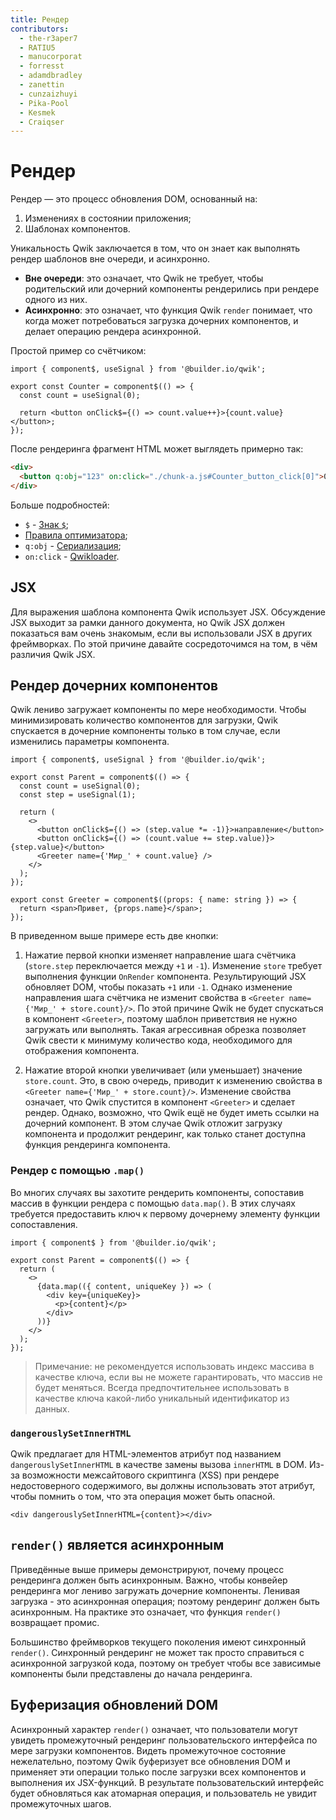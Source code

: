 ```yaml
---
title: Рендер
contributors:
  - the-r3aper7
  - RATIU5
  - manucorporat
  - forresst
  - adamdbradley
  - zanettin
  - cunzaizhuyi
  - Pika-Pool
  - Kesmek
  - Craiqser
---
```


# Рендер

Рендер — это процесс обновления DOM, основанный на:

1. Изменениях в состоянии приложения;
2. Шаблонах компонентов.

Уникальность Qwik заключается в том, что он знает как выполнять рендер шаблонов вне очереди, и асинхронно.

- **Вне очереди**: это означает, что Qwik не требует, чтобы родительский или дочерний компоненты рендерились при рендере одного из них.
- **Асинхронно**: это означает, что функция Qwik `render` понимает, что когда может потребоваться загрузка дочерних компонентов, и делает операцию рендера асинхронной.

Простой пример со счётчиком:

```tsx
import { component$, useSignal } from '@builder.io/qwik';

export const Counter = component$(() => {
  const count = useSignal(0);

  return <button onClick$={() => count.value++}>{count.value}</button>;
});
```

После рендеринга фрагмент HTML может выглядеть примерно так:

```html
<div>
  <button q:obj="123" on:click="./chunk-a.js#Counter_button_click[0]">0</button>
</div>
```

Больше подробностей:

  - `$` - [Знак `$`](../../advanced/dollar/index.mdx);
  - [Правила оптимизатора](../../advanced/optimizer/index.mdx);
  - `q:obj` - [Сериализация](../../concepts/resumable/index.mdx);
  - `on:click` - [Qwikloader](../../advanced/qwikloader/index.mdx).

## JSX

Для выражения шаблона компонента Qwik использует JSX. Обсуждение JSX выходит за рамки данного документа, но Qwik JSX должен показаться вам очень знакомым, если вы использовали JSX в других фреймворках. По этой причине давайте сосредоточимся на том, в чём различия Qwik JSX.

## Рендер дочерних компонентов

Qwik лениво загружает компоненты по мере необходимости. Чтобы минимизировать количество компонентов для загрузки, Qwik спускается в дочерние компоненты только в том случае, если изменились параметры компонента.

```tsx
import { component$, useSignal } from '@builder.io/qwik';

export const Parent = component$(() => {
  const count = useSignal(0);
  const step = useSignal(1);

  return (
    <>
      <button onClick$={() => (step.value *= -1)}>направление</button>
      <button onClick$={() => (count.value += step.value)}>{step.value}</button>
      <Greeter name={'Мир_' + count.value} />
    </>
  );
});

export const Greeter = component$((props: { name: string }) => {
  return <span>Привет, {props.name}</span>;
});
```

В приведенном выше примере есть две кнопки:

1. Нажатие первой кнопки изменяет направление шага счётчика (`store.step` переключается между `+1` и `-1`). Изменение `store` требует выполнения функции `OnRender` компонента. Результирующий JSX обновляет DOM, чтобы показать `+1` или `-1`. Однако изменение направления шага счётчика не изменит свойства в `<Greeter name={'Мир_' + store.count}/>`. По этой причине Qwik не будет спускаться в компонент `<Greeter>`, поэтому шаблон приветствия не нужно загружать или выполнять. Такая агрессивная обрезка позволяет Qwik свести к минимуму количество кода, необходимого для отображения компонента.

2. Нажатие второй кнопки увеличивает (или уменьшает) значение `store.count`. Это, в свою очередь, приводит к изменению свойства в `<Greeter name={'Мир_' + store.count}/>`. Изменение свойства означает, что Qwik спустится в компонент `<Greeter>` и сделает рендер. Однако, возможно, что Qwik ещё не будет иметь ссылки на дочерний компонент. В этом случае Qwik отложит загрузку компонента и продолжит рендеринг, как только станет доступна функция рендеринга компонента.

### Рендер с помощью `.map()`

Во многих случаях вы захотите рендерить компоненты, сопоставив массив в функции рендера с помощью `data.map()`. В этих случаях требуется предоставить ключ к первому дочернему элементу функции сопоставления.

```tsx
import { component$ } from '@builder.io/qwik';

export const Parent = component$(() => {
  return (
    <>
      {data.map(({ content, uniqueKey }) => (
        <div key={uniqueKey}>
          <p>{content}</p>
        </div>
      ))}
    </>
  );
});
```

> Примечание: не рекомендуется использовать индекс массива в качестве ключа, если вы не можете гарантировать, что массив не будет меняться. Всегда предпочтительнее использовать в качестве ключа какой-либо уникальный идентификатор из данных.

### `dangerouslySetInnerHTML`

Qwik предлагает для HTML-элементов атрибут под названием `dangerouslySetInnerHTML` в качестве замены вызова `innerHTML` в DOM. Из-за возможности межсайтового скриптинга (XSS) при рендере недостоверного содержимого, вы должны использовать этот атрибут, чтобы помнить о том, что эта операция может быть опасной.

```tsx
<div dangerouslySetInnerHTML={content}></div>
```

## `render()` является асинхронным

Приведённые выше примеры демонстрируют, почему процесс рендеринга должен быть асинхронным. Важно, чтобы конвейер рендеринга мог лениво загружать дочерние компоненты. Ленивая загрузка - это асинхронная операция; поэтому рендеринг должен быть асинхронным. На практике это означает, что функция `render()` возвращает промис.

Большинство фреймворков текущего поколения имеют синхронный `render()`. Синхронный рендеринг не может так просто справиться с асинхронной загрузкой кода, поэтому он требует чтобы все зависимые компоненты были представлены до начала рендеринга.

## Буферизация обновлений DOM

Асинхронный характер `render()` означает, что пользователи могут увидеть промежуточный рендеринг пользовательского интерфейса по мере загрузки компонентов. Видеть промежуточное состояние нежелательно, поэтому Qwik буферизует все обновления DOM и применяет эти операции только после загрузки всех компонентов и выполнения их JSX-функций. В результате пользовательский интерфейс будет обновляться как атомарная операция, и пользователь не увидит промежуточных шагов.
